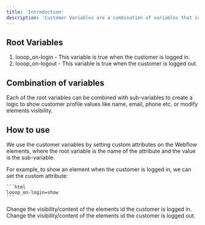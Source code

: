 ```yaml
---
title: 'Introduction'
description: 'Customer Variables are a combination of variables that can be used to modify the Webflow site based on the customer authentication status.'
---
```


## Root Variables
1. looop_on-login - This variable is true when the customer is logged in.
2. looop_on-logout - This variable is true when the customer is logged out.

## Combination of variables
Each of the root variables can be combined with sub-variables to create a logic to show customer profile values like name, email, phone etc. or modify elements visibility.

## How to use

We use the customer variables by setting custom attributes on the Webflow elements, where the root variable is the name of the attribute and the value is the sub-variable.

For example, to show an element when the customer is logged in, we can set the custom attribute:
    
    ```html
    looop_on-login=show
    ```

<CardGroup cols={2}>
  <Card
    title="On Login Variables"
    icon="arrow-left-from-line"
    href="/webflow/customer/on-login"
  >
   Change the visibility/content of the elements id the customer is logged in.
  </Card>
  <Card
    title="On Logout Variables"
    icon="arrow-right-from-line"
    href="/webflow/customer/on-logout"
  >
    Change the visibility/content of the elements id the customer is logged out.
  </Card>
</CardGroup>